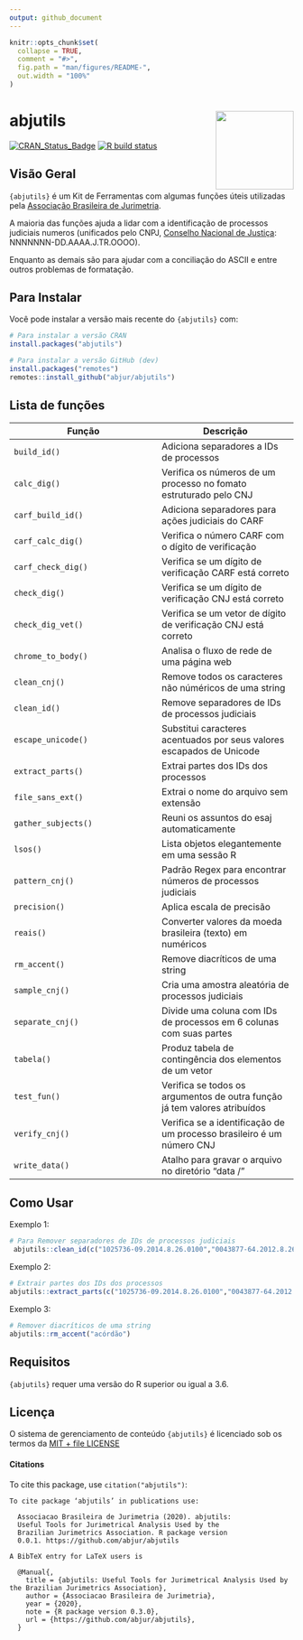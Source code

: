 ```yaml
---
output: github_document
---
```


<!-- README.md is generated from README.Rmd. Please edit that file -->

```r
knitr::opts_chunk$set(
  collapse = TRUE,
  comment = "#>",
  fig.path = "man/figures/README-",
  out.width = "100%"
)
```

# abjutils <a href='http://abjur.github.io/abjutils/'><img src='man/figures/logo.png' align="right" height="138.5" /></a>

<!-- badges: start -->
[![CRAN_Status_Badge](https://www.r-pkg.org/badges/version/abjutils)](https://cran.r-project.org/package=abjutils)
[![R build status](https://github.com/abjur/abjutils/workflows/R-CMD-check/badge.svg)](https://github.com/abjur/abjutils/actions)
<!-- badges: end -->

## Visão Geral 

`{abjutils}` é um Kit de Ferramentas com algumas funções úteis utilizadas pela 
[Associação Brasileira de Jurimetria](https://abj.org.br/). 

A maioria das funções ajuda a lidar com a identificação de processos judiciais 
numeros (unificados pelo CNPJ, [Conselho Nacional de Justiça](https://www.cnj.jus.br/programas-e-acoes/numeracao-unica/documentos/): NNNNNNN-DD.AAAA.J.TR.OOOO).

Enquanto as demais são para ajudar com a conciliação do ASCII e entre outros 
problemas de formatação. 


## Para Instalar

Você pode instalar a versão mais recente do `{abjutils}` com: 

```r
# Para instalar a versão CRAN
install.packages("abjutils")

# Para instalar a versão GitHub (dev)
install.packages("remotes")
remotes::install_github("abjur/abjutils")
```

## Lista de funções 

Função  | Descrição
-------------|------------
`build_id()`   | Adiciona separadores a IDs de processos 
`calc_dig()`   | Verifica os números de um processo no fomato estruturado pelo CNJ 
`carf_build_id()`| Adiciona separadores para ações judiciais do CARF 
`carf_calc_dig()`| Verifica o número CARF com o dígito de verificação
`carf_check_dig()`| Verifica se um dígito de verificação CARF está correto 
`check_dig()`      | Verifica se um dígito de verificação CNJ está correto
`check_dig_vet()`| Verifica se um vetor de dígito de verificação CNJ está correto
`chrome_to_body()`| Analisa o fluxo de rede de uma página web
`clean_cnj()`   | Remove todos os caracteres não núméricos de uma string
`clean_id()`    | Remove separadores de IDs de processos judiciais
`escape_unicode()`| Substitui caracteres acentuados por seus valores escapados de Unicode
`extract_parts()`| Extrai partes dos IDs dos processos 
`file_sans_ext()`| Extrai o nome do arquivo sem extensão
`gather_subjects()`| Reuni os assuntos do esaj automaticamente
`lsos()`        | Lista objetos elegantemente em uma sessão R
`pattern_cnj()` | Padrão Regex para encontrar números de processos judiciais
`precision()`   | Aplica escala de precisão
`reais()`       | Converter valores da moeda brasileira (texto) em numéricos
`rm_accent()`   | Remove diacríticos de uma string
`sample_cnj()`  | Cria uma amostra aleatória de processos judiciais 
`separate_cnj()`| Divide uma coluna com IDs de processos em 6 colunas com suas partes
`tabela()`      | Produz tabela de contingência dos elementos de um vetor
`test_fun()`    | Verifica se todos os argumentos de outra função já tem valores atribuídos
`verify_cnj()`  | Verifica se a identificação de um processo brasileiro é um número CNJ
`write_data()`  | Atalho para gravar o arquivo no diretório "data /"


## Como Usar 

Exemplo 1:

```r
# Para Remover separadores de IDs de processos judiciais
 abjutils::clean_id(c("1025736-09.2014.8.26.0100","0043877-64.2012.8.26.0100","1013689-61.2018.8.26.0100"))

```
Exemplo 2:

```r
# Extrair partes dos IDs dos processos
abjutils::extract_parts(c("1025736-09.2014.8.26.0100","0043877-64.2012.8.26.0100","1013689-61.2018.8.26.0100"))
```
Exemplo 3: 

```r
# Remover diacríticos de uma string
abjutils::rm_accent("acórdão")
```

## Requisitos 

`{abjutils}` requer uma versão do R superior ou igual a 3.6. 

## Licença  

O sistema de gerenciamento de conteúdo `{abjutils}` é licenciado sob os termos da [MIT + file LICENSE](https://github.com/abjur/abjutils/blob/master/LICENSE) 

#### Citations

To cite this package, use `citation("abjutils")`:

```
To cite package ‘abjutils’ in publications use:

  Associacao Brasileira de Jurimetria (2020). abjutils:
  Useful Tools for Jurimetrical Analysis Used by the
  Brazilian Jurimetrics Association. R package version
  0.0.1. https://github.com/abjur/abjutils

A BibTeX entry for LaTeX users is

  @Manual{,
    title = {abjutils: Useful Tools for Jurimetrical Analysis Used by the Brazilian Jurimetrics Association},
    author = {Associacao Brasileira de Jurimetria},
    year = {2020},
    note = {R package version 0.3.0},
    url = {https://github.com/abjur/abjutils},
  }
```

